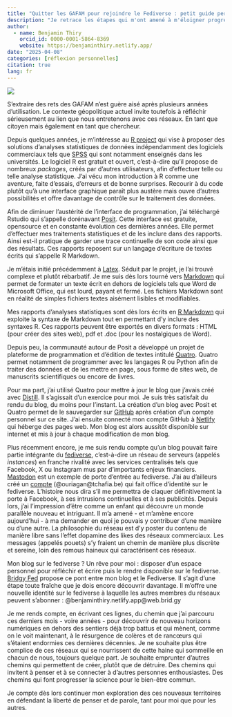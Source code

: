 ```yaml
---
title: "Quitter les GAFAM pour rejoindre le Fediverse : petit guide personnel"
description: "Je retrace les étapes qui m'ont amené à m'éloigner progressivement des GAFAM pour analyser des données statistiques, écrire des rapports et diffuser mes réflexions sur le fediverse"
author:
  - name: Benjamin Thiry
    orcid_id: 0000-0001-5864-8369
    website: https://benjaminthiry.netlify.app/
date: "2025-04-08"
categories: [réflexion personnelles]
citation: true
lang: fr
---
```


![](fediverse.png)

S'extraire des rets des GAFAM n'est guère aisé après plusieurs années d'utilisation. Le contexte géopolitique actuel invite toutefois à réfléchir sérieusement au lien que nous entretenons avec ces réseaux. En tant que citoyen mais également en tant que chercheur.

Depuis quelques années, je m'intéresse au [R project](https://www.r-project.org/) qui vise à proposer des solutions d'analyses statistiques de données indépendamment des logiciels commerciaux tels que [SPSS](https://www.ibm.com/products/spss-statistics) qui sont notamment enseignés dans les universités. Le logiciel R est gratuit et ouvert, c'est-à-dire qu'il propose de nombreux *packages*, créés par d'autres utilisateurs, afin d'effectuer telle ou telle analyse statistique. J'ai vécu mon introduction à R comme une aventure, faite d'essais, d'erreurs et de bonne surprises. Recourir à du code plutôt qu'à une interface graphique paraît plus austère mais ouvre d'autres possibilités et offre davantage de contrôle sur le traitement des données.

Afin de diminuer l'austérité de l'interface de programmation, j'ai téléchargé Rstudio qui s'appelle dorénavant [Posit](https://posit.co/). Cette interface est gratuite, opensource et en constante évolution ces dernières années. Elle permet d'effectuer mes traitements statistiques et de les inclure dans des rapports. Ainsi est-il pratique de garder une trace continuelle de son code ainsi que des résultats. Ces rapports reposent sur un langage d'écriture de textes écrits qui s'appelle R Markdown.

Je m'étais initié précédemment à [Latex](https://www.latex-project.org/get/). Séduit par le projet, je l'ai trouvé complexe et plutôt rébarbatif. Je me suis dès lors tourné vers [Markdown](https://www.markdownguide.org/) qui permet de formater un texte écrit en dehors de logiciels tels que Word de Microsoft Office, qui est lourd, payant et fermé. Les fichiers Markdown sont en réalité de simples fichiers textes aisément lisibles et modifiables.

Mes rapports d'analyses statistiques sont dès lors écrits en [R Markdown](https://rmarkdown.rstudio.com/index.html) qui exploite la syntaxe de Markdown tout en permettant d'y inclure des syntaxes R. Ces rapports peuvent être exportés en divers formats : HTML (pour créer des sites web), pdf et .doc (pour les nostalgiques de Word).

Depuis peu, la communauté autour de Posit a développé un projet de plateforme de programmation et d'édition de textes intitulé [Quatro](https://quarto.org/). Quatro permet notamment de programmer avec les langages R ou Python afin de traiter des données et de les mettre en page, sous forme de sites web, de manuscrits scientifiques ou encore de livres.

Pour ma part, j'ai utilisé Quatro pour mettre à jour le blog que j'avais créé avec [Distill](https://pkgs.rstudio.com/distill/). Il s'agissait d'un exercice pour moi. Je suis très satisfait du rendu du blog, du moins pour l'instant. La création d'un blog avec Posit et Quatro permet de le sauvegarder sur [GitHub](https://github.com/) après création d'un compte personnel sur ce site. J'ai ensuite connecté mon compte GitHub à [Netlify](https://www.netlify.com/) qui héberge des pages web. Mon blog est alors aussitôt disponible sur internet et mis à jour à chaque modification de mon blog.

Plus récemment encore, je me suis rendu compte qu'un blog pouvait faire partie intégrante du [fediverse](https://jointhefediverse.net/?lang=fr), c'est-à-dire un réseau de serveurs (appelés *instances*) en franche rivalité avec les services centralisés tels que Facebook, X ou Instagram mus par d'importants enjeux financiers. [Mastodon](https://joinmastodon.org/) est un exemple de porte d'entrée au fediverse. J'ai au d'ailleurs créé un [compte](https://tchafia.be/@ouriagan) (\@ouriagan\@tchafia.be) qui fait office d'identité sur le fediverse. L'histoire nous dira s'il me permettra de claquer définitivement la porte à Facebook, à ses intrusions continuelles et à ses publicités. Depuis lors, j'ai l'impression d'être comme un enfant qui découvre un monde parallèle nouveau et intriguant. Il m'a amené - et m'amène encore aujourd'hui - à ma demander en quoi je pouvais y contribuer d'une manière ou d'une autre. La philosophie du réseau est d'y poster du contenu de manière libre sans l'effet dopamine des likes des réseaux commerciaux. Les messages (appelés pouets) s'y fraient un chemin de manière plus discrète et sereine, loin des remous haineux qui caractérisent ces réseaux.

Mon blog sur le fediverse ? Un rêve pour moi : disposer d'un espace personnel pour réfléchir et écrire puis le rendre disponible sur le fediverse. [Bridgy Fed](https://fed.brid.gy/) propose ce pont entre mon blog et le Fediverse. Il s'agit d'une étape toute fraîche que je dois encore découvrir davantage. Il m'offre une nouvelle identité sur le fediverse à laquelle les autres membres du réseaux peuvent s'abonner : \@benjaminthiry.netlify.app\@web.brid.gy

Je me rends compte, en écrivant ces lignes, du chemin que j'ai parcouru ces derniers mois - voire années - pour découvrir de nouveau horizons numériques en dehors des sentiers déjà trop battus et qui mènent, comme on le voit maintenant, à le résurgence de colères et de rancœurs qui s'étaient endormies ces dernières décennies. Je ne souhaite plus être complice de ces réseaux qui se nourrissent de cette haine qui sommeille en chacun de nous, toujours quelque part. Je souhaite emprunter d'autres chemins qui permettent de créer, plutôt que de détruire. Des chemins qui invitent à penser et à se connecter à d'autres personnes enthousiastes. Des chemins qui font progresser la science pour le bien-être commun.

Je compte dès lors continuer mon exploration des ces nouveaux territoires en défendant la liberté de penser et de parole, tant pour moi que pour les autres.